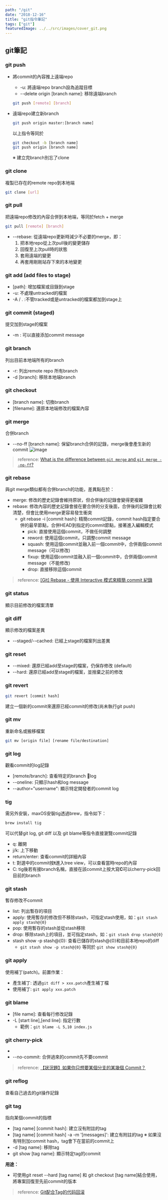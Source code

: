 ```yaml
---
path: "/git"
date: "2018-12-16"
title: "git指令筆記"
tags: ["git"]
featuredImage: ../../src/images/cover_git.png
---
```


## git筆記
### git push
* 將commit的內容推上遠端repo
  * -u: 將遠端repo branch設為追蹤目標
  * --delete origin \[branch name\]: 移除遠端branch
  ```bash
  git push [remote] [branch]
  ```

* 遠端repo建立新branch
  ```bash
  git push origin master:[branch name]
  ```
  以上指令等同於
  ```bash
  git checkout -b [branch name]
  git push origin [branch name]
  ```
  ※ 建立完branch別忘了clone

### git clone
複製已存在的remote repo到本地端
```bash
git clone [url]
```

### git pull
把遠端repo修改的內容合併到本地端，等同於fetch + merge
```bash
git pull [remote] [branch]
```
* --rebase: 從遠端repo更新時減少不必要的merge，即：
  1. 把本地repo從上次pull後的變更儲存
  2. 回復至上次pull時的狀態
  3. 套用遠端的變更
  4. 再套用剛剛站存下來的本地變更

### git add (add files to stage)
* \[path\]: 增加檔案或目錄到stage
* -u: 不處理untracked的檔案
* -A / . :不管tracked或是untracked的檔案都加到stage上

### git commit (staged)
提交加到stage的檔案
* -m : 可以直接添加commit message

### git branch
列出目前本地端所有的branch
* -r: 列出remote repo 所有branch
* -d \[branch\]: 移除本地端branch

### git checkout
* \[branch name\]: 切換branch
* \[filename\]: 還原本地端修改的檔案內容

### git merge
合併branch
* --no-ff \[branch name\]: 保留branch合併的記錄，merge後會產生新的commit
  ![image](https://i.stack.imgur.com/FMD5h.png)

> reference: [What is the difference between `git merge` and `git merge --no-ff`?](https://stackoverflow.com/questions/9069061/what-is-the-difference-between-git-merge-and-git-merge-no-ff)

### git rebase
與git merge類似都有合併branch的功能，差異點在於：
* merge: 修改的歷史記錄會維持原狀，但合併後的記錄會變得更複雜
* rebase: 修改內容的歷史記錄會接在要合併的分支後面，合併後的記錄會比較清楚，但會比使用merge更容易發生衝突
  * git rebase -i \[commit hash\]: 精簡commit記錄，commit hash指定要合併的最早節點，合併HEAD到指定的commit節點，接著進入編輯模式
    * pick: 直接使用這個commit，不做任何調整
    * reword: 使用這個commit，只調整commit message
    * squash: 使用這個commit並融入前一個commit中，合併兩個commit message（可以修改)
    * fixup: 使用這個commit並融入前一個commit中，合併兩個commit message（不能修改)
    * drop: 直接移除這個commit

> reference: [\[Git\] Rebase - 使用 Interactive 模式來精簡 commit 紀錄](https://dotblogs.com.tw/wasichris/2016/05/04/re)

### git status
顯示目前修改的檔案清單

### git diff
顯示修改的檔案差異
* --staged/--cached: 已經上stage的檔案列出差異

### git reset
* --mixed: 還原已經add至stage的檔案，仍保存修改 (default)
* --hard: 還原已經add至stage的檔案，並捨棄之前的修改

### git revert
```bash
git revert [commit hash]
```
建立一個新的commit來還原已經commit的修改(尚未執行git push)

### git mv
重新命名或搬移檔案
```bash
git mv [origin file] [rename file/destination]
```

### git log
觀看commit的log記錄
* \[remote/branch\]: 查看特定的branch log
* --oneline: 只顯示hash和log message
* --author="username": 顯示特定開發者的commit log

### tig
需另外安裝，maxOS安裝tig透過brew，指令如下：
```bash
brew install tig
```
可以代替git log, git diff 以及 git blame等指令直接瀏覽commit記錄
* q: 離開
* j/k: 上下移動
* return/enter: 查看commit的詳細內容
* t: 對選中的commit按**t**進入tree view，可以查看當時repo的內容
* C: tig後若有接branch名稱，直接在該commit上按大寫**C**可以cherry-pick回目前的branch

### git stash
暫存修改不commit
* list: 列出暫存的項目
* apply: 使用暫存的修改但不移除stash，可指定stash使用，如：```git stash apply stash@{0}```
* pop: 使用暫存的stash並從stash移除
* drop: 移除stash上的項目，並可指定stash，如：```git stash drop stash@{0}```
* stash show -p stash@{0}: 查看已儲存的stash@{0}和目前本地repo的diff
  * ```git stash show -p stash@{0}``` 等同於 ```git show stash@{0}```

### git apply
使用補丁(patch)。前置作業：
* 產生補丁: 透過```git diff > xxx.patch```產生補丁檔
* 使用補丁: ```git apply xxx.patch```

### git blame
* \[file name\]: 查看每行修改記錄
* -L \[start line\],\[end line\]: 指定行數
  * 範例：```git blame -L 5,10 index.js```

### git cherry-pick
* [commit hash...]: 只選擇特定branch的commit合併，多筆以空格區隔
* --no-commit: 合併過來的commit先不要commit

> reference: [【狀況題】如果你只想要某個分支的某幾個 Commit？](https://gitbook.tw/chapters/faq/cherry-pick.html)

### git reflog
查看自己過去的git操作記錄

### git tag
指向某個commit的指標
* \[tag name\] \[commit hash\]: 建立沒有附註的tag
* \[tag name\] \[commit hash\] -a -m '\[messages\]': 建立有附註的tag
※ 如果沒有特別加commit hash，tag會下在當前的commit上
* -d \[tag name\]: 移除tag
* git show \[tag name\]: 顯示特定tag的commit

**用途：**
* 可使用git reset --hard \[tag name\] 和 git checkout \[tag name\]結合使用，將專案回復至先前commit的版本
> reference: [Git配合Tag的代码回滚](http://www.cnblogs.com/zqzjs/p/6812214.html)


